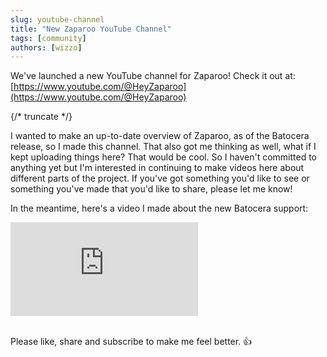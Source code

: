 ```yaml
---
slug: youtube-channel
title: "New Zaparoo YouTube Channel"
tags: [community]
authors: [wizzo]
---
```


We've launched a new YouTube channel for Zaparoo! Check it out at: [https://www.youtube.com/@HeyZaparoo](https://www.youtube.com/@HeyZaparoo)

{/* truncate */}

I wanted to make an up-to-date overview of Zaparoo, as of the Batocera release, so I made this channel. That also got me thinking as well, what if I kept uploading things here? That would be cool. So I haven't committed to anything yet but I'm interested in continuing to make videos here about different parts of the project. If you've got something you'd like to see or something you've made that you'd like to share, please let me know!

In the meantime, here's a video I made about the new Batocera support:

<div class="embed-container">
  <iframe
    src="https://www.youtube.com/embed//BnnAX9cNUIE"
    frameborder="0"
    allowfullscreen
  ></iframe>
</div>
<br />

Please like, share and subscribe to make me feel better. 👍
